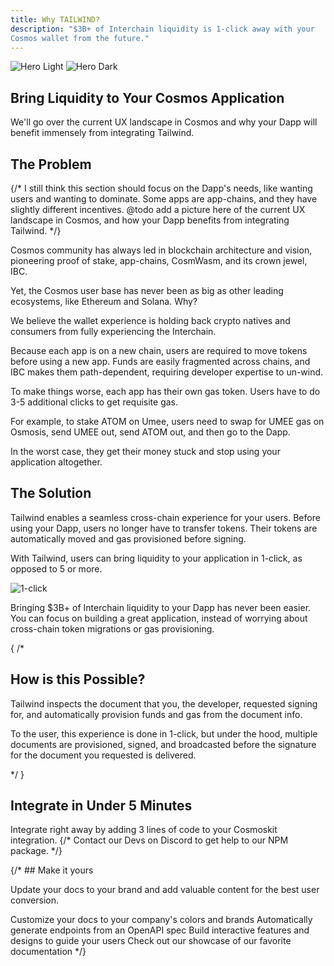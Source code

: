 ```yaml
---
title: Why TAILWIND?
description: "$3B+ of Interchain liquidity is 1-click away with your 
Cosmos wallet from the future." 
---
```


<img
  className="block dark:hidden"
  src="/images/hero-dark.png"
  alt="Hero Light"
/>
<img
  className="hidden dark:block rounded-lg"
  src="/images/hero-dark.png"
  alt="Hero Dark"
/>

## Bring Liquidity to Your Cosmos Application
We'll go over the current UX landscape in Cosmos and why 
your Dapp will benefit immensely from integrating Tailwind.

## The Problem 

{/* I still think this section should focus on the Dapp's needs,
like wanting users and wanting to dominate. Some apps are app-chains,
and they have slightly different incentives.
@todo add a picture here of the current UX landscape in Cosmos,
and how your Dapp benefits from integrating Tailwind.
 */}

Cosmos community has always led in blockchain architecture and vision, 
pioneering proof of stake, app-chains, CosmWasm, 
and its crown jewel, IBC.

Yet, the Cosmos user base has never been as big as other leading ecosystems, like Ethereum and Solana. Why? 

<Tip>
We believe the wallet experience is holding back crypto natives and consumers from fully experiencing the Interchain.
</Tip>

Because each app is on a new chain, users are required to move tokens before using
a new app. Funds are easily fragmented across chains, and IBC makes them path-dependent, 
requiring developer expertise to un-wind. 

To make things worse, each app has their own gas token. Users have to 
do 3-5 additional clicks to get requisite gas. 

<Tip>
  For example, to stake ATOM on Umee, users need to swap for UMEE gas on Osmosis, 
  send UMEE out, send ATOM out, and then go to the Dapp.
</Tip>

In the worst case, they get their money stuck and stop using your 
application altogether.

## The Solution

Tailwind enables a seamless cross-chain experience for your users. Before using 
your Dapp, users no longer have to transfer tokens. Their tokens are automatically
moved and gas provisioned before signing. 

With Tailwind, users can bring liquidity to your application in 1-click, as opposed 
to 5 or more.  

<img
  className="block"
  src="/images/1-click.jpeg"
  alt="1-click"
/>

<Tip>
  Bringing $3B+ of Interchain liquidity to your Dapp has never been easier.
  You can focus on building a great application, instead of worrying about
  cross-chain token migrations or gas provisioning.
</Tip>

{ /*
 
## How is this Possible? 

Tailwind inspects the document that you, the developer, requested signing for, 
and automatically provision funds and gas from the document info. 

To the user, this experience is done in 1-click, but under the hood,
multiple documents are provisioned, signed, and broadcasted before the signature
for the document you requested is delivered.

*/ }

## Integrate in Under 5 Minutes


<CardGroup cols={2}>
  <Card
    title="With Cosmoskit"
    icon="pen-to-square"
    href="/cosmoskit"
  >
    Integrate right away by adding 
    3 lines of code to your Cosmoskit integration.
  </Card>
  {/* <Card
    title="Using Tailwind API"
    icon="code"
    href="https://mintlify.com/docs/development"
  >
    Contact our Devs on Discord to get 
    help to our NPM package.
  </Card> */}
</CardGroup>

{/* ## Make it yours

Update your docs to your brand and add valuable content for the best user conversion.

<CardGroup cols={2}>
  <Card
    title="Customize Style"
    icon="palette"
    href="https://mintlify.com/docs/settings/global"
  >
    Customize your docs to your company's colors and brands
  </Card>
  <Card
    title="Reference APIs"
    icon="code"
    href="https://mintlify.com/docs/api-playground/openapi"
  >
    Automatically generate endpoints from an OpenAPI spec
  </Card>
  <Card
    title="Add Components"
    icon="screwdriver-wrench"
    href="https://mintlify.com/docs/components/accordion"
  >
    Build interactive features and designs to guide your users
  </Card>
  <Card
    title="Get Inspiration"
    icon="stars"
    href="https://mintlify.com/showcase"
  >
    Check out our showcase of our favorite documentation
  </Card>
</CardGroup> */}
